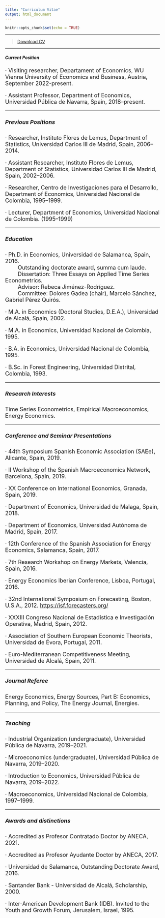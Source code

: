 ```yaml
---
title: "Curriculum Vitae"
output: html_document
---
```


```r
knitr::opts_chunk$set(echo = TRUE)
```

****


> [Download CV](CVE.pdf)\

****

##### Current Position

<font size="4">
· Visiting researcher, Departament of Economics, WU Vienna University of Economics and Business, Austria, September 2022-present.

· Assistant Professor, Department of Economics, Universidad Pública de Navarra, Spain, 2018--present.\

****

##### Previous Positions

· Researcher, Instituto Flores de Lemus, Department of Statistics, Universidad Carlos III de Madrid, Spain, 2006--2014.\

· Assistant Researcher, Instituto Flores de Lemus, Department of Statistics, Universidad Carlos III de Madrid, Spain, 2002--2006.\

· Researcher, Centro de Investigaciones para el Desarrollo, Department of Economics, Universidad Nacional de Colombia, 1995--1999.\

· Lecturer, Department of Economics, Universidad Nacional de Colombia. (1995--1999)

****

##### Education

· Ph.D. in Economics, Universidad de Salamanca, Spain, 2016.\
&emsp;&emsp; Outstanding doctorate award, summa cum laude.\
&emsp;&emsp; Dissertation: Three Essays on Applied Time Series Econometrics.\
&emsp;&emsp; Advisor: Rebeca Jiménez-Rodríguez.\
&emsp;&emsp; Committee: Dolores Gadea (chair), Marcelo Sánchez, Gabriel Pérez Quirós.

· M.A. in Economics (Doctoral Studies, D.E.A.), Universidad de Alcalá, Spain, 2002.

· M.A. in Economics, Universidad Nacional de Colombia, 1995.

· B.A. in Economics, Universidad Nacional de Colombia, 1995.

· B.Sc. in Forest Engineering, Universidad Distrital, Colombia, 1993.

****

##### Research Interests

Time Series Econometrics, Empirical Macroeconomics, Energy Economics.

****

##### Conference and Seminar Presentations
· 44th Symposium Spanish Economic Association (SAEe), Alicante, Spain, 2019.

· II Workshop of the Spanish Macroeconomics Network, Barcelona, Spain, 2019.

· XX Conference on International Economics, Granada, Spain, 2019.

· Department of Economics, Universidad de Malaga, Spain, 2018.

· Department of Economics, Universidad Autónoma de Madrid, Spain, 2017.

· 12th Conference of the Spanish Association for Energy Economics, Salamanca, Spain, 2017.

· 7th Research Workshop on Energy Markets, Valencia, Spain, 2016.

· Energy Economics Iberian Conference, Lisboa, Portugal, 2016.

· 32nd International Symposium on Forecasting, Boston, U.S.A., 2012. [https://isf.forecasters.org/](https://isf.forecasters.org/overview/about/locations/)

· XXXIII Congreso Nacional de Estadística e Investigación Operativa, Madrid, Spain, 2012.

· Association of Southern European Economic Theorists, Universidad de Évora, Portugal, 2011.

· Euro-Mediterranean Competitiveness Meeting, Universidad de Alcalá, Spain, 2011.

****

##### Journal Referee

Energy Economics, Energy Sources, Part B: Economics, Planning, and Policy, The Energy Journal, Energies.

****

##### Teaching

· Industrial Organization (undergraduate), Universidad Pública de Navarra, 2019--2021.

· Microeconomics (undergraduate), Universidad Pública de Navarra, 2019--2020.

· Introduction to Economics, Universidad Pública de Navarra, 2019--2022.

· Macroeconomics, Universidad Nacional de Colombia, 1997--1999.


****

##### Awards and distinctions

· Accredited as Profesor Contratado Doctor by ANECA, 2021.

· Accredited as Profesor Ayudante Doctor by ANECA, 2017.

· Universidad de Salamanca, Outstanding Doctorate Award, 2016.

· Santander Bank - Universidad de Alcalá, Scholarship, 2000.

· Inter-American Development Bank (IDB). Invited to the Youth and Growth Forum, Jerusalem, Israel, 1995.

<br>